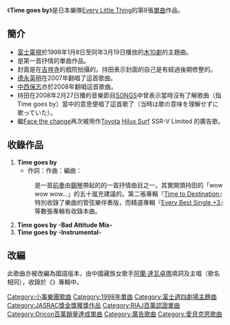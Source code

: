 {{Infobox Single
|Name=Time goes by
|Cover=Time goes by.jpg
|Artist=[[Every_Little_Thing|Every Little Thing]]
|Released=1998年2月11日
|Recorded=
|Genre=[[J-POP|J-POP]]
|Length=5分12秒
|Label=[[avex_trax|avex trax]]
|Writer={{link-ja|五十嵐充}}
|Producer=
|Last single=[[Face_the_change|Face the change]]<br/>（1998年）
|This single='''Time goes by'''<br/>（1998年）
|Next single=[[FOREVER_YOURS|FOREVER YOURS]]<br/>（1998年）
}}
《'''Time goes by'''》是日本樂隊[[Every_Little_Thing|Every Little Thing]]的第8張[[單曲|單曲]]作品。

== 簡介 ==
*[[富士電視|富士電視]]於1998年1月8日至同年3月19日播放的[[富士電視台週四劇場|木10劇]]{{link-ja|甜蜜結婚|甘い結婚}}的主題曲。
*是第一首抒情的單曲作品。
*封面是在[[吉祥寺|吉祥寺]]的戲院拍攝的。持田表示封面的自己是有經過後期修整的。
*[[德永英明|德永英明]]在2007年翻唱了這首歌曲。
*[[中西保志|中西保志]]亦於2008年翻唱這首歌曲。
*持田在2008年2月27日播的音樂節目[[SONGS_(音樂節目)|SONGS]]中曾表示當時沒有了解歌曲（指Time goes by）當中的意思便唱了這首歌了（当時は歌の意味を理解せずに歌っていた）。
*繼[[Face_the_change|Face the change]]再次被用作[[Toyota|Toyota]] [[Hilux_Surf|Hilux Surf]] SSR-V Limited 的廣告歌。

== 收錄作品 ==
#'''Time goes by'''
#*作詞：作曲：編曲：{{link-ja|五十嵐充}}
#:是一首[[前奏|前奏]]由[[鋼琴|鋼琴]]帶起的的一首抒情曲目之一。其實開頭持田的「wow wow wow…」的五十嵐充建議的。第二張專輯『[[Time_to_Destination|Time to Destination]]』特別收錄了樂曲的管弦樂伴奏版，而精選專輯『[[Every_Best_Single_+3|Every Best Single +3]]』等數張專輯有收錄本曲。
#'''Time goes by -Bad Attitude Mix-'''
#'''Time goes by -Instrumental-'''

== 改編 ==
此歌曲亦被改編為國語版本，由中國藏族女歌手[[阿蘭·達瓦卓瑪|阿蘭·達瓦卓瑪]]填詞及主唱（歌名相同），收錄於《{{link-ja|十念 (阿蘭·達瓦卓瑪專輯)|十念 (alanのアルバム)|十念}}》專輯中。

{{JASRAC獎金獎}}

[[Category:小事樂團歌曲|Category:小事樂團歌曲]]
[[Category:1998年單曲|Category:1998年單曲]]
[[Category:富士週四劇場主題曲|Category:富士週四劇場主題曲]]
[[Category:JASRAC獎金獎獲獎作品|Category:JASRAC獎金獎獲獎作品]]
[[Category:RIAJ百萬認證單曲|Category:RIAJ百萬認證單曲]]
[[Category:Oricon百萬銷量達成單曲|Category:Oricon百萬銷量達成單曲]]
[[Category:廣告歌曲|Category:廣告歌曲]]
[[Category:愛貝克思歌曲|Category:愛貝克思歌曲]]